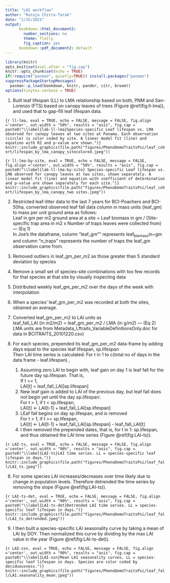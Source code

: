 ```yaml
---
title: "LAI workflow"
author: "Rutuja Chitra-Tarak"
date: "1/15/2021"
output:
      bookdown::html_document2:
        number_sections: no
        theme: flatly
        fig_caption: yes
      bookdown::pdf_document2: default
---
```

```r
library(knitr)
opts_knit$set(eval.after = "fig.cap")
knitr::opts_chunk$set(echo = TRUE)
if(!require("pacman", quietly=TRUE)) install.packages("pacman")
suppressPackageStartupMessages(
  pacman::p_load(bookdown, knitr, pander, citr, broom))
options(tinytex.verbose = TRUE)
```

1. Built leaf lifespan (LL) to LMA relationship based on both, PNM and San-Lorenzo (FTS) based on canopy leaves of trees (Figure \@ref(fig:ll-lma)), and used that to gap-fill leaf lifespan data. 

```{r ll-lma, eval = TRUE, echo = FALSE, message = FALSE, fig.align ='center', out.width = "50%", results = "asis", fig.cap = paste0("\\label{lab-ll-lma}Species-specific Leaf lifespan vs. LMA observed for canopy leaves at two sites at Panama. Each observation (circle) is color coded by site. A linear model fit (line) and equation with R2 and p-value are shown.")}
knitr::include_graphics(file.path("figures/PhenoDemoTraitsPsi/leaf_cohort/lifespan_by_lma_canopy_sitecolored.jpeg"))
```

```{r ll-lma-by-site, eval = TRUE, echo = FALSE, message = FALSE, fig.align ='center', out.width = "50%", results = "asis", fig.cap = paste0("\\label{lab-ll-lma-by-site} Species-specific Leaf lifespan vs. LMA observed for canopy leaves at two sites, shown separately. A linear model fit (line) and equation with coefficient of determination and p-value are shown separately for each site.")}
knitr::include_graphics(file.path("figures/PhenoDemoTraitsPsi/leaf_cohort/lifespan_by_lma_canopy_two sites.jpeg"))
```

2. Restricted leaf-litter data to the last 7 years for BCI-Poachers and BCI-50ha, converted observed leaf fall data column in mass units (leaf_gm) to mass per unit ground area as follows:  
    Leaf in gm per m2 ground area at a site = Leaf biomass in gm / (Site-specific trap area in m2  x Number of traps leaves were collected from) --- (Eq 1)  
    In Joe's the dataframe, column "leaf_gm"" represents leaf~biomass~in~gm and column "n_traps" represents the number of traps the leaf_gm observation came from.  

3. Removed outliers in leaf_gm_per_m2 as those greater than 5 standard deviation by species  

4. Remove a small set of species-site combinations with too few records for that species at that site by visually inspecting data

4. Distributed weekly leaf_gm_per_m2 over the days of the week with interpolation

5. When a species' leaf_gm_per_m2 was recorded at both the sites, obtained an average.

6. Converted leaf_gm_per_m2 to LAI units as   
    leaf_fall_LAI (in m2/m2) = leaf_gm_per_m2 / LMA (in g/m2) --- (Eq 2)  
    LMA units are from Metadata_Lftraits_VariableDefinitionsOnly.doc for data in BCITRAITS_20101220.csv)

7. For each species, prepended its leaf_gm_per_m2 data-frame by adding days equal to the species leaf lifespan, sp.lifespan  
    Then LAI time series is calculated: For t in 1 to c(total no of days in the data frame - leaf.lifespan) ,   
    1. Assuming zero LAI to begin with, leaf gain on day 1 is leaf fall for the future day sp.lifespan. That is,    
    If t == 1,  
    LAI[t] = leaf_fall_LAI[sp.lifespan]  
    1. New leaf gain is added to LAI of the previous day, but leaf fall does not begin yet until the day sp.lifespan:  
    For t > 1, if t < sp.lifespan,   
    LAI[t] <- LAI[t-1] + leaf_fall_LAI[sp.lifespan]  
    1. LEaf fall begins on day sp.lifespan, and is removed  
    For t > 1, if t >= sp.lifespan,  
    LAI[t] <- LAI[t-1] + leaf_fall_LAI[sp.lifespan] - leaf_fall_LAI[t]  
    1. I then removed the prepended dates, that is, for t in 1: sp.lifespan, and thus obtained the LAI time series (Figure \@ref(fig:LAI-ts)).  

```{r LAI-ts, eval = TRUE, echo = FALSE, message = FALSE, fig.align ='center', out.width = "90%", results = "asis", fig.cap = paste0("\\label{LAI-ts}LAI time series. LL = species-specific leaf lifespan in days.")}
knitr::include_graphics(file.path("figures/PhenoDemoTraitsPsi/leaf_fall/LAI_ts.jpeg"))
```

8. For some species LAI increases/decreases over time likely due to change in population levels. Therefore detrended the time series by removing the slope (Figure \@ref(fig:LAI-ts)).
    
```{r LAI-ts-det, eval = TRUE, echo = FALSE, message = FALSE, fig.align ='center', out.width = "90%", results = "asis", fig.cap = paste0("\\label{LAI-ts-det}Detrended LAI time series. LL = species-specific leaf lifespan in days.")}
knitr::include_graphics(file.path("figures/PhenoDemoTraitsPsi/leaf_fall/LAI_ts_detrended.jpeg"))
```

9. I then built a species-specific LAI seasonality curve by taking a mean of LAI by DOY. Then normalized this curve by dividing by the max LAI value in the year (Figure \@ref(fig:LAI-ts-det)).

```{r LAI-ssn, eval = TRUE, echo = FALSE, message = FALSE, fig.align ='center', out.width = "90%", results = "asis", fig.cap = paste0("\\label{LAI-ssn}Mean LAI seasonality curves. LL = species-specific leaf lifespan in days. Species are color coded by deciduousness.")}
knitr::include_graphics(file.path("figures/PhenoDemoTraitsPsi/leaf_fall/LAI.seasonality_mean.jpeg"))
```
